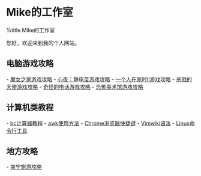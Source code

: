 = Mike的工作室 =
%title Mike的工作室

您好，欢迎来到我的个人网站。

== 电脑游戏攻略 ==
- [[魔女之家游戏攻略]]
- [[心夜：静电茧游戏攻略]]
- [[一个人在家时II游戏攻略]]
- [[杀戮的天使游戏攻略]]
- [[奇怪的电话游戏攻略]]
- [[恐怖美术馆游戏攻略]]

== 计算机类教程 ==
- [[bc计算器教程]]
- [[awk使用方法]]
- [[Chrome浏览器快捷键]]
- [[Vimwiki语法]]
- [[Linux命令行工具]]

== 地方攻略 ==
- [[南宁旅游攻略]]

